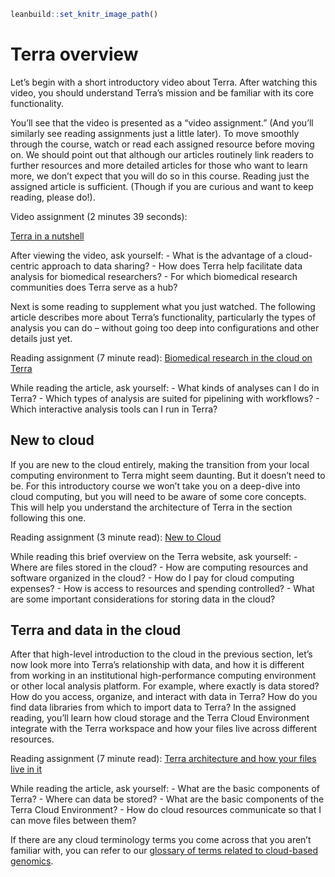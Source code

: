
```r
leanbuild::set_knitr_image_path()
```
# Terra overview

Let's begin with a short introductory video about Terra. After watching this video, you should understand Terra's mission and be familiar with its core functionality.

You'll see that the video is presented as a "video assignment." (And you'll similarly see reading assignments just a little later). To move smoothly through the course, watch or read each assigned resource before moving on. We should point out that although our articles routinely link readers to further resources and more detailed articles for those who want to learn more, we don't expect that you will do so in this course. Reading just the assigned article is sufficient. (Though if you are curious and want to keep reading, please do!).

Video assignment (2 minutes 39 seconds):

[Terra in a nutshell](https://youtu.be/w9mGcvU65r0)

After viewing the video, ask yourself: 
- What is the advantage of a cloud-centric approach to data sharing?
- How does Terra help facilitate data analysis for biomedical researchers?
- For which biomedical research communities does Terra serve as a hub?

Next is some reading to supplement what you just watched. The following article describes more about Terra's functionality, particularly the types of analysis you can do -- without going too deep into configurations and other details just yet.

Reading assignment (7 minute read): [Biomedical research in the cloud on Terra](https://support.terra.bio/hc/en-us/articles/360022714931)

While reading the article, ask yourself:
- What kinds of analyses can I do in Terra?
- Which types of analysis are suited for pipelining with workflows?
- Which interactive analysis tools can I run in Terra?

## New to cloud

If you are new to the cloud entirely, making the transition from your local computing environment to Terra might seem daunting. But it doesn’t need to be. For this introductory course we won’t take you on a deep-dive into cloud computing, but you will need to be aware of some core concepts. This will help you understand the architecture of Terra in the section following this one. 

Reading assignment (3 minute read): [New to Cloud](https://terra.bio/resources/new-to-cloud/)

While reading this brief overview on the Terra website, ask yourself:
- Where are files stored in the cloud?
- How are computing resources and software organized in the cloud?
- How do I pay for cloud computing expenses?
- How is access to resources and spending controlled?
- What are some important considerations for storing data in the cloud?

## Terra and data in the cloud

After that high-level introduction to the cloud in the previous section, let’s now look more into Terra's relationship with data, and how it is different from working in an institutional high-performance computing environment or other local analysis platform. For example, where exactly is data stored? How do you access, organize, and interact with data in Terra? How do you find data libraries from which to import data to Terra? In the assigned reading, you'll learn how cloud storage and the Terra Cloud Environment integrate with the Terra workspace and how your files live across different resources. 

Reading assignment (7 minute read): [Terra architecture and how your files live in it](https://support.terra.bio/hc/en-us/articles/360058163311)

While reading the article, ask yourself:
- What are the basic components of Terra?
- Where can data be stored?
- What are the basic components of the Terra Cloud Environment?
- How do cloud resources communicate so that I can move files between them?

If there are any cloud terminology terms you come across that you aren’t familiar with, you can refer to our [glossary of terms related to cloud-based genomics](https://support.terra.bio/hc/en-us/articles/4402431295245).
